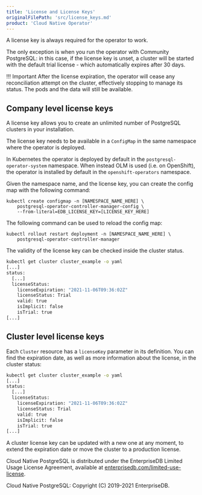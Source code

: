 ```yaml
---
title: 'License and License Keys'
originalFilePath: 'src/license_keys.md'
product: 'Cloud Native Operator'
---
```


A license key is always required for the operator to work.

The only exception is when you run the operator with Community PostgreSQL:
in this case, if the license key is unset, a cluster will be started with the default
trial license - which automatically expires after 30 days.

!!! Important
    After the license expiration, the operator will cease any reconciliation attempt
    on the cluster, effectively stopping to manage its status.
    The pods and the data will still be available.

## Company level license keys

A license key allows you to create an unlimited number of PostgreSQL
clusters in your installation.

The license key needs to be available in a `ConfigMap` in the same
namespace where the operator is deployed.

In Kubernetes the operator is deployed by default in
the `postgresql-operator-system` namespace.
When instead OLM is used (i.e. on OpenShift), the operator is installed
by default in the `openshift-operators` namespace.

Given the namespace name, and the license key, you can create
the config map with the following command:

```
kubectl create configmap -n [NAMESPACE_NAME_HERE] \
    postgresql-operator-controller-manager-config \
    --from-literal=EDB_LICENSE_KEY=[LICENSE_KEY_HERE]
```

The following command can be used to reload the config map:

```
kubectl rollout restart deployment -n [NAMESPACE_NAME_HERE] \
    postgresql-operator-controller-manager
```

The validity of the license key can be checked inside the cluster status.

```sh
kubectl get cluster cluster_example -o yaml
[...]
status:
  [...]
  licenseStatus:
    licenseExpiration: "2021-11-06T09:36:02Z"
    licenseStatus: Trial
    valid: true
    isImplicit: false
    isTrial: true
[...]
```

## Cluster level license keys

Each `Cluster` resource has a `licenseKey` parameter in its definition.
You can find the expiration date, as well as more information about the license,
in the cluster status:

```sh
kubectl get cluster cluster_example -o yaml
[...]
status:
  [...]
  licenseStatus:
    licenseExpiration: "2021-11-06T09:36:02Z"
    licenseStatus: Trial
    valid: true
    isImplicit: false
    isTrial: true
[...]
```

A cluster license key can be updated with a new one at any moment, to extend
the expiration date or move the cluster to a production license.

Cloud Native PostgreSQL is distributed under the EnterpriseDB Limited Usage License
Agreement, available at [enterprisedb.com/limited-use-license](https://www.enterprisedb.com/limited-use-license).

Cloud Native PostgreSQL: Copyright (C) 2019-2021 EnterpriseDB.
